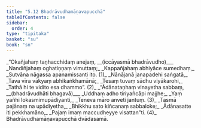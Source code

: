```yaml
---
title: "5.12 Bhadrāvudhamāṇavapucchā"
tableOfContents: false
sidebar:
  order: 4
type: "tipitaka"
basket: "su"
book: "sn"
---
```



<DynamicBreadcrumb />

<Division number="1108" book="sn" bookNo="18" page="445">

<Paragraph number="1305" type="verses" book="sn">
_“Okañjahaṃ taṇhacchidaṃ anejaṃ, __(iccāyasmā bhadrāvudho)___  
_Nandiñjahaṃ oghatiṇṇaṃ vimuttaṃ;_  
_Kappañjahaṃ abhiyāce sumedhaṃ,_  
_Sutvāna nāgassa apanamissanti ito. (1)_  

</Paragraph>

</Division>
<Division number="1109" book="sn" bookNo="18" page="445">

<Paragraph number="1306" type="verses" book="sn">
_Nānājanā janapadehi saṅgatā,_  
_Tava vīra vākyaṃ abhikaṅkhamānā;_  
_Tesaṃ tuvaṃ sādhu viyākarohi,_  
_Tathā hi te vidito esa dhammo”. (2)_  

</Paragraph>

</Division>
<Division number="1110" book="sn" bookNo="18" page="445">

<Paragraph number="1307" type="verses" book="sn">
_“Ādānataṇhaṃ vinayetha sabbaṃ, __(bhadrāvudhāti bhagavā)___  
_Uddhaṃ adho tiriyañcāpi majjhe;_  
_Yaṃ yañhi lokasmimupādiyanti,_  
_Teneva māro anveti jantuṃ. (3)_  

</Paragraph>

</Division>
<Division number="1111" book="sn" bookNo="18" page="446">

<Paragraph number="1308" type="verses" book="sn">
_Tasmā pajānaṃ na upādiyetha,_  
_Bhikkhu sato kiñcanaṃ sabbaloke;_  
_Ādānasatte iti pekkhamāno,_  
_Pajaṃ imaṃ maccudheyye visattan”ti. (4)_  


</Paragraph>
</Division>

<Paragraph number="1309" type="center" book="sn">
Bhadrāvudhamāṇavapucchā dvādasamā.
</Paragraph>